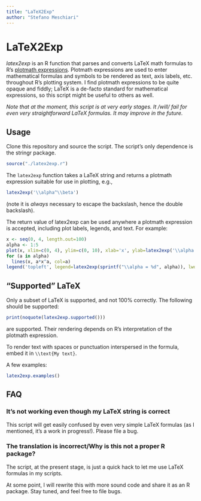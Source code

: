 ```yaml
---
title: "LaTeX2Exp"
author: "Stefano Meschiari"
---
```

# LaTeX2Exp
*latex2exp* is an R function that parses and converts LaTeX math formulas to R's [plotmath expressions](http://stat.ethz.ch/R-manual/R-patched/library/grDevices/html/plotmath.html). Plotmath expressions are used to enter mathematical formulas and symbols to be rendered as text, axis labels, etc. throughout R's plotting system. I find plotmath expressions to be quite opaque and fiddly; LaTeX is a de-facto standard for mathematical expressions, so this script might be useful to others as well.

*Note that at the moment, this script is at very early stages. It /will/ fail for even very straightforward LaTeX formulas. It may improve in the future.*

## Usage
Clone this repository and source the script. The script's only dependence is  the stringr package.
```r
source("./latex2exp.r")
```

The `latex2exp` function takes a LaTeX string and returns a plotmath expression suitable for use in plotting, e.g.,

```r
latex2exp('\\alpha^\\beta')
```
(note it is *always* necessary to escape the backslash, hence the double backslash).

The return value of latex2exp can be used anywhere a plotmath expression is accepted, including plot labels, legends, and text. For example:
```r
x <- seq(0, 4, length.out=100)
alpha <- 1:5
plot(x, xlim=c(0, 4), ylim=c(0, 10), xlab='x', ylab=latex2exp('\\alpha  x^\\alpha\\text{, where }\\alpha \\in \\text{1:5}'), type='n')
for (a in alpha)
  lines(x, a*x^a, col=a)
legend('topleft', legend=latex2exp(sprintf("\\alpha = %d", alpha)), lwd=1, col=alpha)
```

## "Supported" LaTeX
Only a subset of LaTeX is supported, and not 100% correctly. The following should be supported:
```r
print(noquote(latex2exp.supported()))
``` 
are supported. Their rendering depends on R's interpretation of the plotmath expression.

To render text with spaces or punctuation interspersed in the formula, embed it in `\\text{My text}`. 

A few examples:

```r
latex2exp.examples()
```

## FAQ
### It's not working even though my LaTeX string is correct
This script will get easily confused by even very simple LaTeX formulas (as I mentioned, it's a work in progress!). Please file a bug. 

### The translation is incorrect/Why is this not a proper R package?
The script, at the present stage, is just a quick hack to let me use LaTeX formulas in my scripts. 

At some point, I will rewrite this with more sound code and share it as an R package. Stay tuned, and feel free to file bugs.